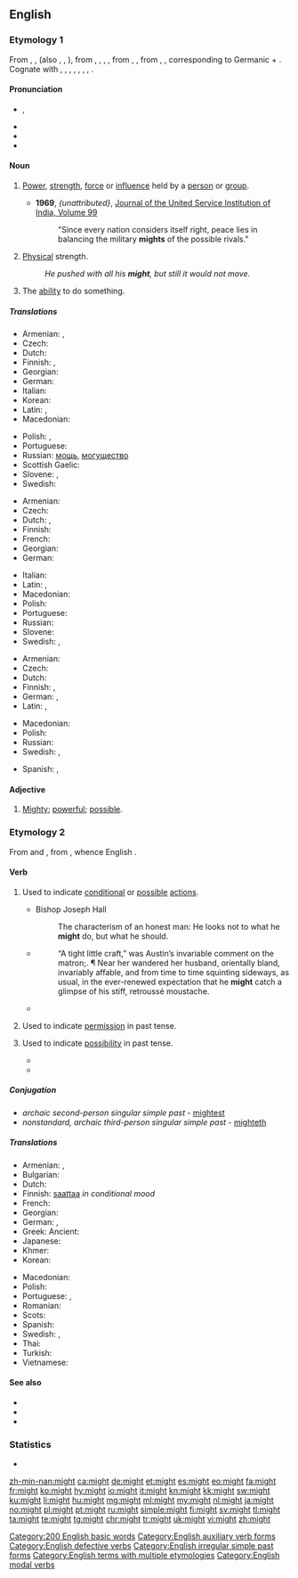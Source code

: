 ==English==
{{wikipedia}}

===Etymology 1===
From {{etyl|enm|en}} {{m|enm|might}}, {{m|enm|myghte}}, (also {{m|enm|maught}}, {{m|enm|macht}}, {{m|enm|maht}}), from {{etyl|ang|en}} {{m|ang|miht}}, {{m|ang|mieht}}, {{m|ang|meaht}}, {{m|ang|mæht||might, bodily strength, power, authority, ability, virtue, mighty work, miracle, angel}}, from {{etyl|gem-pro|en}} {{m|gem-pro|*mahtiz}}, {{m|gem-pro|*mahtuz||might, power}}, from {{etyl|ine-pro|en}} {{m|ine-pro|*mógʰtis}}, {{m|ine-pro|*magʰ-||to allow, be able, help}}, corresponding to Germanic {{m|gem-pro|*maganą}} + {{m|gem-pro|*-þiz}}. Cognate with {{etyl|sco|-}} {{m|sco|micht}}, {{m|sco|maucht||might}}, {{etyl|frr|-}} {{m|frr|macht||might, ability}}, {{etyl|fy|-}} {{m|fy|macht||might, ability}}, {{etyl|nl|-}} {{m|nl|macht||might, power}}, {{etyl|de|-}} {{m|de|Macht||power, might}}, {{etyl|sv|-}} {{m|sv|makt||might}}, {{etyl|is|-}} {{m|is|máttur||might}}.

====Pronunciation====
* {{enPR|mīt}}, {{IPA|/maɪt/|lang=en}}
* {{audio|en-us-might.ogg|Audio (US)|lang=en}}
* {{homophones|mite|lang=en}}
* {{rhymes|aɪt|lang=en}}

====Noun====
{{en-noun|~}}

# {{label|en|uncountable|countable}} [[power|Power]], [[strength]], [[force]] or [[influence]] held by a [[person]] or [[group]].
#* '''1969''', ''{unattributed}'', [https://books.google.com/books?id=4pI8AQAAIAAJ&q=%22mights%22&dq=%22peace+lies+in+balancing+the+military+mights+of+the+possible+rivals%22&hl=en&sa=X&ved=0CCcQ6AEwAGoVChMI_7rAhqztyAIVCMpjCh1kSglc Journal of the United Service Institution of India, Volume 99]
#*: "Since every nation considers itself right, peace lies in balancing the military '''mights''' of the possible rivals."
# {{label|en|uncountable}} [[physical|Physical]] strength.
#: ''He pushed with all his '''might''', but still it would not move.''
# {{label|en|uncountable}} The [[ability]] to do something.

=====Translations=====
{{trans-top|personal power}}
* Armenian: {{t+|hy|զորություն}}, {{t+|hy|հզորություն}}
* Czech: {{t+|cs|moc|f}}
* Dutch: {{t+|nl|macht|f}}
* Finnish: {{t+|fi|mahti}}, {{t+|fi|voima}}
* Georgian: {{t|ka|სიძლიერე|sc=Geor}}
* German: {{t+|de|Macht|f}}
* Italian: {{t+|it|potere|m}}
* Korean: {{t+|ko|힘|sc=Kore}}
* Latin: {{t+|la|potestas|f}}, {{t|la|potentia|f}}
* Macedonian: {{t|mk|моќ|f|tr=moḱ|sc=Cyrl}}
{{trans-mid}}
* Polish: {{t+|pl|potęga|f}}, {{t+|pl|moc|f}}
* Portuguese: {{t+|pt|potência|f}}
* Russian: [[мощь]], [[могущество]]
* Scottish Gaelic: {{t|gd|cumhachd|m|f}}
* Slovene: {{t+|sl|moč|f}}, {{t|sl|mogota|f}}
* Swedish: {{t+|sv|makt|c}}
{{trans-bottom}}

{{trans-top|physical strength}}
* Armenian: {{t+|hy|ուժ}}
* Czech: {{t+|cs|síla|f}}
* Dutch: {{t+|nl|kracht}}, {{t+|nl|macht|f}}
* Finnish: {{t+|fi|voima}}
* French: {{t+|fr|force}}
* Georgian: {{t|ka|ძალა|sc=Geor}}
* German: {{t+|de|Kraft|f}}
{{trans-mid}}
* Italian: {{t+|it|forza|f}}
* Latin: {{t|la|potentia|f}}, {{t+|la|vis}}
* Macedonian: {{t|mk|сила|f|tr=síla|sc=Cyrl}}
* Polish: {{t+|pl|siła|f}}
* Portuguese: {{t+|pt|força|f}}
* Russian: {{t+|ru|си́ла}}
* Slovene: {{t+|sl|moč|f}}
* Swedish: {{t+|sv|kraft|c}}, {{t+|sv|styrka|c}}
{{trans-bottom}}

{{trans-top|ability}}
* Armenian: {{t|hy|կարողություն}}
* Czech: {{t|cs|zdatnost|f}}
* Dutch: {{t+|nl|vermogen}}
* Finnish: {{t+|fi|kyky}}, {{t+|fi|voima}}
* German: {{t+|de|Vermögen|n}}, {{t+|de|Macht|f}}
* Latin: {{t+|la|potestas|f}}, {{t|la|potentia|f}}
{{trans-mid}}
* Macedonian: {{t|mk|можност|f|tr=móžnost|sc=Cyrl}}
* Polish: {{t+|pl|zdolność|f}}
* Russian: {{t+|ru|возмо́жность}}
* Swedish: {{t+|sv|förmåga|c}}, {{t+|sv|makt|c}}
{{trans-bottom}}

{{checktrans-top}}
* Spanish: {{t-check|es|poder}}, {{t-check|es|fuerza}}
{{trans-bottom}}

====Adjective====
{{en-adj|er}}

# {{label|en|obsolete|chiefly|before 1900}} [[mighty|Mighty]]; [[powerful]]; [[possible]].

===Etymology 2===
From {{etyl|ang|en}} {{m|ang|meahte}} and {{m|ang|mihte}}, from {{m|ang|magan}}, whence English {{m|en|may}}.

====Verb====
{{head|en|verb}}

# {{lb|en|auxiliary}} Used to indicate [[conditional]] or [[possible]] [[action]]s.
#: {{ux|en|I '''might''' go to the party, but I haven't decided yet.}}
#* Bishop Joseph Hall
#*: The characterism of an honest man: He looks not to what he '''might''' do, but what he should.
#* {{RQ:Chmbrs YngrSt|IX}}
#*: “A tight little craft,” was Austin’s invariable comment on the matron;{{nb...}}. &para; Near her wandered her husband, orientally bland, invariably affable, and from time to time squinting sideways, as usual, in the ever-renewed expectation that he '''might''' catch a glimpse of his stiff, retroussé moustache.
#* {{quote-magazine|date=2013-06-07|author=David Simpson
|volume=188|issue=26|page=36|magazine={{w|The Guardian Weekly}}
|title=[http://www.guardian.co.uk/books/2013/may/18/falling-upwards-richard-holmes-review Fantasy of navigation]
|passage=It is tempting to speculate about the incentives or compulsions that '''might''' explain why anyone would take to the skies in [the] basket [of a balloon]: perhaps out of a desire to escape the gravity of this world or to get a preview of the next;{{nb...}}.}}
# {{lb|en|auxiliary}} {{en-simple past of|may}} Used to indicate [[permission]] in past tense.
#: {{ux|en|He asked me if he '''might''' go to the party, but I haven't decided yet.}}
# {{lb|en|auxiliary}} {{en-simple past of|may}} Used to indicate [[possibility]] in past tense.
#: {{ux|en|I thought that I '''might''' go the next day.}}
#* {{quote-book|year=1913|author={{w|Joseph C. Lincoln}}|chapter=1
|title=[http://openlibrary.org/works/OL5535161W Mr. Pratt's Patients]
|passage=I stumbled along through the young pines and huckleberry bushes. Pretty soon I struck into a sort of path that, I cal'lated, '''might''' lead to the road I was hunting for. It twisted and turned, and, the first thing I knew, made a sudden bend around a bunch of bayberry scrub and opened out into a big clear space like a lawn.}}
#* {{quote-book|year=1963|author={{w|Margery Allingham}}|title={{w|The China Governess}}
|chapter=19|url=http://openlibrary.org/works/OL2004261W
|passage=Meanwhile Nanny Broome was recovering from her initial panic and seemed anxious to make up for any kudos she '''might''' have lost, by exerting her personality to the utmost. She took the policeman's helmet and placed it on a chair, and unfolded his tunic to shake it and fold it up again for him.}}

=====Conjugation=====
* ''archaic second-person singular simple past'' - [[mightest]]
* ''nonstandard, archaic third-person singular simple past'' - [[mighteth]]

=====Translations=====
{{trans-top|indicator of conditional or possible actions}}
* Armenian: {{t|hy|կարող է}}, {{t|hy|կարող են}}
* Bulgarian: {{t-needed|bg}}
* Dutch: {{t|nl|zou kunnen}}
* Finnish: [[saattaa]] ''in conditional mood''
* French: {{t+|fr|peut-être}}
* Georgian: {{t-needed|ka}}
* German: {{t+|de|könnte}}, {{t+|de|könnten|p}}
* Greek: Ancient: {{qual|optative mood +}} {{t|grc|ἄν}}
* Japanese: {{t-needed|ja}}
* Khmer: {{t-needed|km}}
* Korean: {{t-needed|ko}}
{{trans-mid}}
* Macedonian: {{t|mk|може|tr=móže|sc=Cyrl}}
* Polish: {{t|pl|można by}}
* Portuguese: {{t|pt|pode ser que}}, {{t+|pt|talvez}}
* Romanian: {{t-needed|ro}}
* Scots: {{t|sco|micht}}
* Spanish: {{t+|es|puede que}}
* Swedish: {{t+|sv|kanske}}, {{t|sv|skulle kunna}}
* Thai: {{t-needed|th}}
* Turkish: {{t-needed|tr}}
* Vietnamese: {{t-needed|vi}}
{{trans-bottom}}

====See also====
* {{l|en|could}}
* {{l|en|Appendix:English modal verbs}}
* {{l|en|Appendix:English tag questions}}

===Statistics===
* {{rank|without|make|def|112|might|being|day|through}}

[[Category:200 English basic words]]
[[Category:English auxiliary verb forms]]
[[Category:English defective verbs]]
[[Category:English irregular simple past forms]]
[[Category:English terms with multiple etymologies]]
[[Category:English modal verbs]]

[[zh-min-nan:might]]
[[ca:might]]
[[de:might]]
[[et:might]]
[[es:might]]
[[eo:might]]
[[fa:might]]
[[fr:might]]
[[ko:might]]
[[hy:might]]
[[io:might]]
[[it:might]]
[[kn:might]]
[[kk:might]]
[[sw:might]]
[[ku:might]]
[[li:might]]
[[hu:might]]
[[mg:might]]
[[ml:might]]
[[my:might]]
[[nl:might]]
[[ja:might]]
[[no:might]]
[[pl:might]]
[[pt:might]]
[[ru:might]]
[[simple:might]]
[[fi:might]]
[[sv:might]]
[[tl:might]]
[[ta:might]]
[[te:might]]
[[tg:might]]
[[chr:might]]
[[tr:might]]
[[uk:might]]
[[vi:might]]
[[zh:might]]